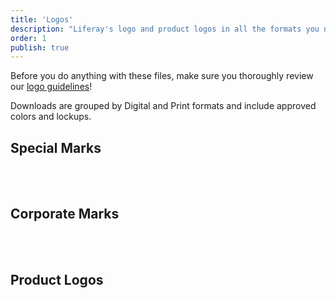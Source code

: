 ```yaml
---
title: 'Logos'
description: "Liferay's logo and product logos in all the formats you need."
order: 1
publish: true
---
```



Before you do anything with these files, make sure you thoroughly review our [logo guidelines](/blueprints/guidelines/logo-usage)!

Downloads are grouped by Digital and Print formats and include approved colors and lockups.

## Special Marks

<Grid templateColumns="repeat( auto-fit, minmax(240px, 1fr) )" autoRows="auto" gap="3rem">
	<CardAsset
		title="15th Anniversary Badge"
		preview="/images/logos/lr-15th-anniversary.png"
		cta="Open in Google Drive"
		link="https://drive.google.com/drive/folders/15ogXsSn_lLnNxHu8zQnEmapAxUaENMZZ?usp=sharing"
	/>
</Grid>

<br />
<br />

## Corporate Marks

<Grid templateColumns="repeat( auto-fit, minmax(240px, 1fr) )" autoRows="auto" gap="3rem">
	<CardAsset
		title="Liferay Logo"
		preview="/images/logos/liferay-logo.png"
		downloadOne="/files/logos/print/liferay-logo-cmyk.zip"
		downloadTwo="/files/logos/digital/liferay-logo-rgb.zip"
		cta="Open in Google Drive"
		link="https://drive.google.com/drive/folders/1Ic6Ek1MH45XIjJ5hGUaMuJOkCj884oNm?usp=sharing"
	/>
	<CardAsset
		title="Liferay Waffle"
		preview="/images/logos/liferay-waffle.png"
		downloadOne="/files/logos/print/liferay-icon-cmyk.zip"
		downloadTwo="/files/logos/digital/liferay-icon.zip"
		cta="Open in Google Drive"
		link="https://drive.google.com/drive/folders/1OYOfMvbIRieHKlN1Bl-rZBzXYWYJls3q?usp"
	/>
</Grid>

<br />
<br />

## Product Logos

<Grid templateColumns="repeat( auto-fit, minmax(240px, 1fr) )" autoRows="auto" gap="3rem">
	<CardAsset
		title="DXP"
		preview="/images/logos/liferay-dxp.png"
		downloadOne="/files/logos/print/dxp-cmyk.zip"
		downloadTwo="/files/logos/digital/dxp-rgb.zip"
		cta="Open in Google Drive"
		link="https://drive.google.com/drive/folders/1IRgDysvmUq1HOeb-dEjZdPwvzPo7HTq9?usp"
	/>
	<CardAsset
		title="DXP Cloud"
		preview="/images/logos/liferay-dxp-cloud.png"
		downloadOne=""
		downloadTwo=""
		cta="Open in Google Drive"
		link="https://drive.google.com/open?id=14tls0V4Jp4cTcW7xvKfkwOlb02xe8k3X"
	/>
	<CardAsset
		title="Commerce"
		preview="/images/logos/liferay-commerce.png"
		downloadOne="/files/logos/print/commerce-cmyk.zip"
		downloadTwo="/files/logos/digital/commerce-rgb.zip"
		cta="Open in Google Drive"
		link="https://drive.google.com/drive/folders/1IQYRi9TsU67HbFeIvK7polW5KTlsim7N?usp=sharing"
	/>
	<CardAsset
		title="Analytics Cloud"
		preview="/images/logos/liferay-analytics-cloud.png"
		downloadOne="/files/logos/print/analytics-cloud-cmyk.zip"
		downloadTwo="/files/logos/digital/analytics-cloud-rgb.zip"
		cta="Open in Google Drive"
		link="https://drive.google.com/drive/folders/1INZGLcJoe5UT69N5_dGx3uTCPaJKmrIx?usp=sharing"
	/>
</Grid>

<br />
<br />
